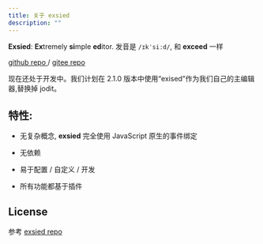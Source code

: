 ```yaml
---
title: 关于 exsied
description: ""
---
```


**Exsied**: **Ex**tremely **si**mple **ed**itor. 发音是 `/ɪkˈsiːd/`, 和 **exceed** 一样

[github repo ](https://github.com/exsied/exsied) / [gitee repo ](https://gitee.com/exsied/exsied)

现在还处于开发中。我们计划在 2.1.0 版本中使用“exised”作为我们自己的主编辑器,替换掉 jodit。

## 特性:

- 无复杂概念, **exsied** 完全使用 JavaScript 原生的事件绑定

- 无依赖

- 易于配置 / 自定义 / 开发

- 所有功能都基于插件

## License

参考 [exsied repo](https://github.com/exsied/exsied/blob/main/LICENSE)
